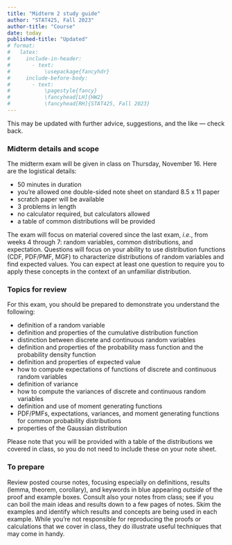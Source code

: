 ```yaml
---
title: "Midterm 2 study guide"
author: "STAT425, Fall 2023"
author-title: "Course"
date: today
published-title: "Updated"
# format: 
#   latex:
#     include-in-header: 
#       - text: 
#           \usepackage{fancyhdr}
#     include-before-body:
#       - text:
#           \pagestyle{fancy}
#           \fancyhead[LH]{HW2}
#           \fancyhead[RH]{STAT425, Fall 2023}
---
```


This may be updated with further advice, suggestions, and the like --- check back.

### Midterm details and scope

The midterm exam will be given in class on Thursday, November 16. Here are the logistical details:

-   50 minutes in duration
-   you're allowed one double-sided note sheet on standard 8.5 x 11 paper
-   scratch paper will be available
-   3 problems in length
-   no calculator required, but calculators allowed
-   a table of common distributions will be provided

The exam will focus on material covered since the last exam, *i.e.*, from weeks 4 through 7: random variables, common distributions, and expectation. Questions will focus on your ability to use distribution functions (CDF, PDF/PMF, MGF) to characterize distributions of random variables and find expected values. You can expect at least one question to require you to apply these concepts in the context of an unfamiliar distribution.

### Topics for review

For this exam, you should be prepared to demonstrate you understand the following:

- definition of a random variable
- definition and properties of the cumulative distribution function
- distinction between discrete and continuous random variables
- definition and properties of the probability mass function and the probability density function
- definition and properties of expected value
- how to compute expectations of functions of discrete and continuous random variables
- definition of variance 
- how to compute the variances of discrete and continuous random variables
- definition and use of moment generating functions
- PDF/PMFs, expectations, variances, and moment generating functions for common probability distributions
- properties of the Gaussian distribution

Please note that you will be provided with a table of the distributions we covered in class, so you do not need to include these on your note sheet.

### To prepare

Review posted course notes, focusing especially on definitions, results (lemma, theorem, corollary), and keywords in blue appearing *outside* of the proof and example boxes. Consult also your notes from class; see if you can boil the main ideas and results down to a few pages of notes. Skim the examples and identify which results and concepts are being used in each example. While you're not responsible for reproducing the proofs or calculations that we cover in class, they do illustrate useful techniques that may come in handy.